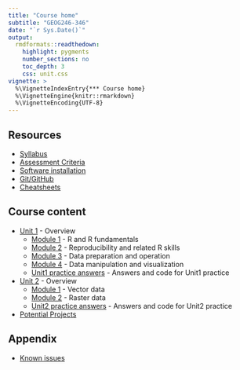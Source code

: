 ```yaml
---
title: "Course home"
subtitle: "GEOG246-346"
date: "`r Sys.Date()`"
output:
  rmdformats::readthedown:
    highlight: pygments
    number_sections: no
    toc_depth: 3
    css: unit.css
vignette: >
  %\VignetteIndexEntry{*** Course home}
  %\VignetteEngine{knitr::rmarkdown}
  %\VignetteEncoding{UTF-8}
---
```


## Resources
- [Syllabus](syllabus.html)
- [Assessment Criteria](assessment.html)
- [Software installation](software-installation.html)
- [Git/GitHub](git-github.html)
- [Cheatsheets](cheatsheets.html)

## Course content
- [Unit 1](unit1.html) - Overview
  - [Module 1](unit1-module1.html) - R and R fundamentals
  - [Module 2](unit1-module2.html) - Reproducibility and related R skills
  - [Module 3](unit1-module3.html) - Data preparation and operation
  - [Module 4](unit1-module4.html) - Data manipulation and visualization
  - [Unit1 practice answers](unit1-practice-answers.html) - Answers and code for Unit1 practice

- [Unit 2](unit2.html) - Overview
  - [Module 1](unit2-module1.html) - Vector data
  - [Module 2](unit2-module2.html) - Raster data
  - [Unit2 practice answers](unit2-practice-answers.html) - Answers and code for Unit2 practice
  
- [Potential Projects](projects.html)

## Appendix
- [Known issues](known-issues.html)
